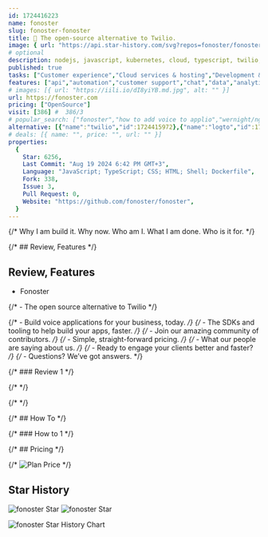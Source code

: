 ```yaml
---
id: 1724416223
name: fonoster
slug: fonoster-fonoster
title: 🚀 The open-source alternative to Twilio.
image: { url: "https://api.star-history.com/svg?repos=fonoster/fonoster" }
# optional
description: nodejs, javascript, kubernetes, cloud, typescript, twilio, webrtc, telephony, voip, cpaas, programmable-voice, customer-experience, customer-engagement, ucaas, cloud-communications-platform,  ,
published: true
tasks: ["Customer experience","Cloud services & hosting","Development & IT"]
features: ["api","automation","customer support","chat","data","analytics","collaboration"]
# images: [{ url: "https://iili.io/dI8yiYB.md.jpg", alt: "" }]
url: https://fonoster.com
pricing: ["OpenSource"]
visit: [386] #  386/3
# popular_search: ["fonoster","how to add voice to applio","wernight/ngrok"]
alternative: [{"name":"twilio","id":1724415972},{"name":"logto","id":1723145085},{"name":"chatwoot","id":1723776778},{"name":"notesnook","id":1723122742},{"name":"notesnook","id":1722762120},{"name":"Quickwit","id":1723123712},{"name":"documenso","id":1722762150},{"name":"focalboard","id":1722748137},{"name":"tsuru","id":1723178719},{"name":"OpenSaas","id":1720863807},{"name":"dub","id":1723123486}]
# deals: [{ name: "", price: "", url: "" }]
properties:
  {
    Star: 6256,
    Last Commit: "Aug 19 2024 6:42 PM GMT+3",
    Language: "JavaScript; TypeScript; CSS; HTML; Shell; Dockerfile",
    Fork: 338,
    Issue: 3,
    Pull Request: 0,
    Website: "https://github.com/fonoster/fonoster",
  }
---
```


{/* Why I am build it. Why now. Who am I. What I am done. Who is it for. */}

{/* ## Review, Features */}

## Review, Features

- Fonoster



{/* - The open source alternative to Twilio */}

{/* - Build voice applications for your business, today. */}
{/* - The SDKs and tooling to help build your apps, faster. */}
{/* - Join our amazing community of contributors. */}
{/* - Simple, straight-forward pricing. */}
{/* - What our people are saying about us. */}
{/* - Ready to engage your clients better and faster? */}
{/* - Questions? We’ve got answers. */}

{/* ### Review 1 */}

{/* <DetailYoutube videoId="" startTime={0} /> */}

{/* <Twitters ids=[] /> */}

{/* ## How To */}

{/* ### How to 1 */}

{/* ## Pricing */}

{/* <Img src="" alt="Plan Price" /> */}

## Star History

![fonoster Star](https://img.shields.io/github/stars/fonoster/fonoster?style=flat%22)
![fonoster Star](https://img.shields.io/github/last-commit/fonoster/fonoster?style=flat%22)

![fonoster Star History Chart](https://api.star-history.com/svg?repos=fonoster/fonoster)
